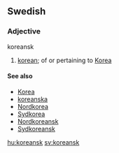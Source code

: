 ==Swedish==
{{sv-adj-un|koreansk|koreanskt|koreanske|koreanska}}

===Adjective===
;koreansk
#[[korean]]; of or pertaining to [[Korea]]

====See also====
*[[Korea]]
*[[koreanska]]
*[[Nordkorea]]
*[[Sydkorea]]
*[[Nordkoreansk]]
*[[Sydkoreansk]]

[[hu:koreansk]]
[[sv:koreansk]]